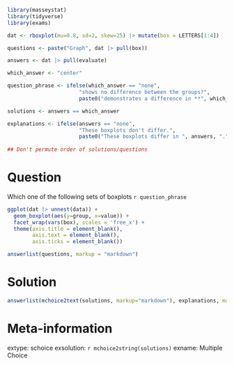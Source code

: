 ```r
library(masseystat)
library(tidyverse)
library(exams)

dat <- rboxplot(mu=0.8, sd=2, skew=25) |> mutate(box = LETTERS[1:4])

questions <- paste("Graph", dat |> pull(box))

answers <- dat |> pull(evaluate)

which_answer <- "center"

question_phrase <- ifelse(which_answer == "none",
                       "shows no difference between the groups?",
                       paste0("demonstrates a difference in **", which_answer, "** between groups?"))

solutions <- answers == which_answer

explanations <- ifelse(answers == "none",
                       "These boxplots don't differ.",
                       paste0("These boxplots differ in ", answers, "."))
                       
## Don't permute order of solutions/questions
```

Question
========

Which one of the following sets of boxplots `r question_phrase`

```r
ggplot(dat |> unnest(data)) +
  geom_boxplot(aes(y=group, x=value)) +
  facet_wrap(vars(box), scales = 'free_x') +
  theme(axis.title = element_blank(),
        axis.text = element_blank(),
        axis.ticks = element_blank())
```

```r
answerlist(questions, markup = "markdown")
```

Solution
========

```r
answerlist(mchoice2text(solutions, markup="markdown"), explanations, markup = "markdown")
```

Meta-information
================

extype: schoice
exsolution: `r mchoice2string(solutions)`
exname: Multiple Choice
